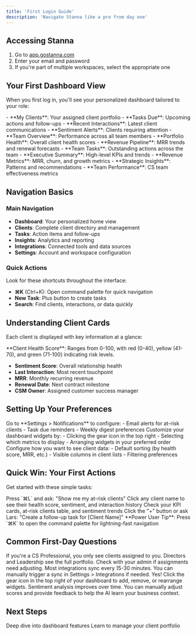 ```yaml
---
title: 'First Login Guide'
description: 'Navigate Stanna like a pro from day one'
---
```


## Accessing Stanna

1. Go to [app.gostanna.com](https://app.gostanna.com)
2. Enter your email and password
3. If you're part of multiple workspaces, select the appropriate one

## Your First Dashboard View

When you first log in, you'll see your personalized dashboard tailored to your role:

<Tabs>
  <Tab title="CS Professional">
    - **My Clients**: Your assigned client portfolio
    - **Tasks Due**: Upcoming actions and follow-ups
    - **Recent Interactions**: Latest client communications
    - **Sentiment Alerts**: Clients requiring attention
  </Tab>
  
  <Tab title="CS Director">
    - **Team Overview**: Performance across all team members
    - **Portfolio Health**: Overall client health scores
    - **Revenue Pipeline**: MRR trends and renewal forecasts
    - **Team Tasks**: Outstanding actions across the team
  </Tab>
  
  <Tab title="Leadership">
    - **Executive Summary**: High-level KPIs and trends
    - **Revenue Metrics**: MRR, churn, and growth metrics
    - **Strategic Insights**: Patterns and recommendations
    - **Team Performance**: CS team effectiveness metrics
  </Tab>
</Tabs>

## Navigation Basics

### Main Navigation
- **Dashboard**: Your personalized home view
- **Clients**: Complete client directory and management
- **Tasks**: Action items and follow-ups
- **Insights**: Analytics and reporting
- **Integrations**: Connected tools and data sources
- **Settings**: Account and workspace configuration

### Quick Actions
Look for these shortcuts throughout the interface:
- **⌘K** (Ctrl+K): Open command palette for quick navigation
- **New Task**: Plus button to create tasks
- **Search**: Find clients, interactions, or data quickly

## Understanding Client Cards

Each client is displayed with key information at a glance:

<Info>
**Client Health Score**: Ranges from 0-100, with red (0-40), yellow (41-70), and green (71-100) indicating risk levels.
</Info>

- **Sentiment Score**: Overall relationship health
- **Last Interaction**: Most recent touchpoint
- **MRR**: Monthly recurring revenue
- **Renewal Date**: Next contract milestone
- **CSM Owner**: Assigned customer success manager

## Setting Up Your Preferences

<Steps>
  <Step title="Notification Settings">
    Go to **Settings > Notifications** to configure:
    - Email alerts for at-risk clients
    - Task due reminders
    - Weekly digest preferences
  </Step>
  
  <Step title="Dashboard Customization">
    Customize your dashboard widgets by:
    - Clicking the gear icon in the top right
    - Selecting which metrics to display
    - Arranging widgets in your preferred order
  </Step>
  
  <Step title="Client View Preferences">
    Configure how you want to see client data:
    - Default sorting (by health score, MRR, etc.)
    - Visible columns in client lists
    - Filtering preferences
  </Step>
</Steps>

## Quick Win: Your First Actions

Get started with these simple tasks:

<Steps>
  <Step title="Ask Lars for Help">
    Press `⌘L` and ask: "Show me my at-risk clients"
  </Step>

  <Step title="Explore a Client Profile">
    Click any client name to see their health score, sentiment, and interaction history
  </Step>

  <Step title="Review Your Dashboard">
    Check your KPI cards, at-risk clients table, and sentiment trends
  </Step>

  <Step title="Create Your First Task">
    Click the "+" button or ask Lars: "Create a follow-up task for [Client Name]"
  </Step>
</Steps>

<Tip>
**Power User Tip**: Press `⌘K` to open the command palette for lightning-fast navigation
</Tip>

## Common First-Day Questions

<AccordionGroup>
  <Accordion title="Why don't I see all my clients?">
    If you're a CS Professional, you only see clients assigned to you. Directors and Leadership see the full portfolio. Check with your admin if assignments need adjusting.
  </Accordion>
  
  <Accordion title="How often does data sync?">
    Most integrations sync every 15-30 minutes. You can manually trigger a sync in Settings > Integrations if needed.
  </Accordion>
  
  <Accordion title="Can I customize my dashboard?">
    Yes! Click the gear icon in the top right of your dashboard to add, remove, or rearrange widgets.
  </Accordion>
  
  <Accordion title="What if sentiment scores seem wrong?">
    Sentiment analysis improves over time. You can manually adjust scores and provide feedback to help the AI learn your business context.
  </Accordion>
</AccordionGroup>

## Next Steps

<CardGroup cols={2}>
  <Card title="Dashboard Overview" icon="chart-line" href="/getting-started/dashboard-overview">
    Deep dive into dashboard features
  </Card>
  <Card title="Client Management" icon="users" href="/user-guides/cs-pro/client-management">
    Learn to manage your client portfolio
  </Card>
</CardGroup>
